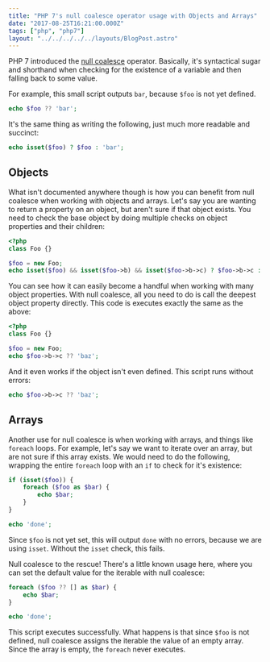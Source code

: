 ```yaml
---
title: "PHP 7's null coalesce operator usage with Objects and Arrays"
date: "2017-08-25T16:21:00.000Z"
tags: ["php", "php7"]
layout: "../../../../../layouts/BlogPost.astro"
---
```



PHP 7 introduced the <a href="https://wiki.php.net/rfc/isset_ternary" target="_blank">null coalesce</a> operator. Basically, it's syntactical sugar and shorthand when checking for the existence of a variable and then falling back to some value.

For example, this small script outputs `bar`, because `$foo` is not yet defined.

```php
echo $foo ?? 'bar';
```

It's the same thing as writing the following, just much more readable and succinct:

```php
echo isset($foo) ? $foo : 'bar';
```

## Objects

What isn't documented anywhere though is how you can benefit from null coalesce when working with objects and arrays. Let's say you are wanting to return a property on an object, but aren't sure if that object exists. You need to check the base object by doing multiple checks on object properties and their children: 

```php
<?php
class Foo {}

$foo = new Foo;
echo isset($foo) && isset($foo->b) && isset($foo->b->c) ? $foo->b->c : 'baz';
```

You can see how it can easily become a handful when working with many object properties. With null coalesce, all you need to do is call the deepest object property directly. This code is executes exactly the same as the above:

```php
<?php
class Foo {}

$foo = new Foo;
echo $foo->b->c ?? 'baz';
```

And it even works if the object isn't even defined. This script runs without errors:

```php
echo $foo->b->c ?? 'baz';
```

## Arrays

Another use for null coalesce is when working with arrays, and things like `foreach` loops. For example, let's say we want to iterate over an array, but are not sure if this array exists. We would need to do the following, wrapping the entire `foreach` loop with an `if` to check for it's existence:

```php
if (isset($foo)) {
    foreach ($foo as $bar) {
        echo $bar;
    }
}

echo 'done';
```

Since `$foo` is not yet set, this will output `done` with no errors, because we are using `isset`. Without the `isset` check, this fails.

Null coalesce to the rescue! There's a little known usage here, where you can set the default value for the iterable with null coalesce:

```php
foreach ($foo ?? [] as $bar) {
    echo $bar;
}

echo 'done';
```

This script executes successfully. What happens is that since `$foo` is not defined, null coalesce assigns the iterable the value of an empty array. Since the array is empty, the `foreach` never executes.
